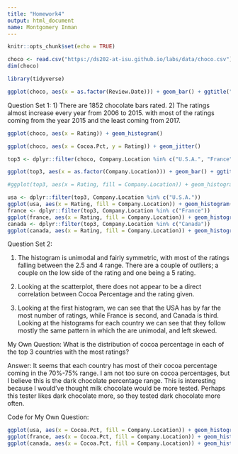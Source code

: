 ```yaml
---
title: "Homework4"
output: html_document
name: Montgomery Inman
---
```


```r
knitr::opts_chunk$set(echo = TRUE)
```


```r
choco <- read.csv("https://ds202-at-isu.github.io/labs/data/choco.csv")
dim(choco)

library(tidyverse)

ggplot(choco, aes(x = as.factor(Review.Date))) + geom_bar() + ggtitle("# of Ratings vs Year")
```

Question Set 1:
1) There are 1852 chocolate bars rated.
2) The ratings almost increase every year from 2006 to 2015. with most of the ratings coming from the year 2015 and the least coming from 2017. 



```r
ggplot(choco, aes(x = Rating)) + geom_histogram()

ggplot(choco, aes(x = Cocoa.Pct, y = Rating)) + geom_jitter()
```
```r
top3 <- dplyr::filter(choco, Company.Location %in% c("U.S.A.", "France", "Canada"))

ggplot(top3, aes(x = as.factor(Company.Location))) + geom_bar() + ggtitle("# of Ratings vs Location")

#ggplot(top3, aes(x = Rating, fill = Company.Location)) + geom_histogram() 

usa <- dplyr::filter(top3, Company.Location %in% c("U.S.A."))
ggplot(usa, aes(x = Rating, fill = Company.Location)) + geom_histogram() 
france <- dplyr::filter(top3, Company.Location %in% c("France"))
ggplot(france, aes(x = Rating, fill = Company.Location)) + geom_histogram() 
canada <- dplyr::filter(top3, Company.Location %in% c("Canada"))
ggplot(canada, aes(x = Rating, fill = Company.Location)) + geom_histogram() 

```

Question Set 2:

1) The histogram is unimodal and fairly symmetric, with most of the ratings falling between the 2.5 and 4 range. There are a couple of outliers; a couple on the low side of the rating and one being a 5 rating. 

2) Looking at the scatterplot, there does not appear to be a direct correlation between Cocoa Percentage and the rating given. 

3) Looking at the first histogram, we can see that the USA has by far the most number of ratings, while France is second, and Canada is third. Looking at the histograms for each country we can see that they follow mostly the same pattern in which the are unimodal, and left skewed. 



My Own Question: What is the distribution of cocoa percentage in each of the top 3 countries with the most ratings?

Answer: It seems that each country has most of their cocoa percentage coming in the 70%-75% range. I am not too sure on cocoa percentages, but I believe this is the dark chocolate percentage range. This is interesting because I would've thought milk chocolate would be more tested. Perhaps this tester likes dark chocolate more, so they tested dark chocolate more often.

Code for My Own Question:


```r
ggplot(usa, aes(x = Cocoa.Pct, fill = Company.Location)) + geom_histogram(binwidth = 2)
ggplot(france, aes(x = Cocoa.Pct, fill = Company.Location)) + geom_histogram(binwidth = 2)
ggplot(canada, aes(x = Cocoa.Pct, fill = Company.Location)) + geom_histogram(binwidth = 2)
```







